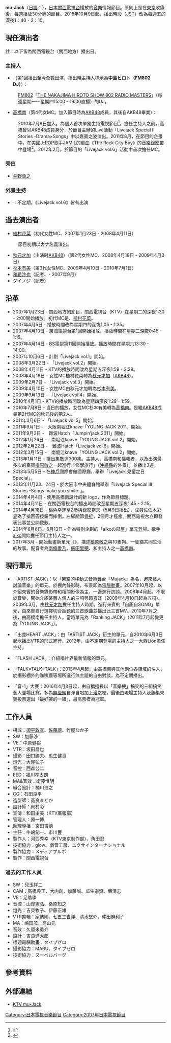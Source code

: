 {{電視節目資訊框
| 名稱       = mu-Jack
| 原名       = ミュージャック
| 图片       =
| 类型       = 音樂情報節目、[[綜藝節目|綜藝節目]]
| 主持 = {{link-ja|中島廣人|中島ヒロト}}、[[高橋南|高橋南]]
| 旁白 = 幸野善之
| 製作人 = 河西秀幸、角田忍
| 監製 =
| 国家       ={{JPN}}
| 片頭曲     =
| 片尾曲 =
| 每集長     = 
| 语言       =[[日語|日語]]
| 电视台     = [[關西電視台|關西電視台]]
| 开始       = 2007年1月23日
| 结束       =
| 官方網站   = 
}}
'''mu-Jack'''（[[日語|日語]]：{{lang|ja|ミュージャック}}），[[日本|日本]][[關西電視台|關西電視台]]播放的[[音樂|音樂]]情報節目。原則上是在[[東京|東京]]收錄後，每週播放30分鍾的節目。2015年10月9日起，播出時段（[[日本標準時間|JST]]）改為每週五的深夜1：40 - 2：10。

== 現任演出者 ==
註：以下皆為關西電視台（關西地方）播出日。
=== 主持人 ===
*{{link-ja|中島廣人|中島ヒロト}}（第1回播出至今全數出演，播出時主持人標示為'''中島ヒロト（FM802 DJ）'''）：
:[[FM802|FM802]]「[[THE_NAKAJIMA_HIROTO_SHOW_802_RADIO_MASTERS|THE NAKAJIMA HIROTO SHOW 802 RADIO MASTERS]]」（每週星期一〜星期四15:00 - 19:00直播）的DJ。
*[[高橋南|高橋南]]（第4代女MC。加入節目時為[[AKB48|AKB48]]成員，其後自AKB48畢業）：
:2010年7月8日加入。為個人首次單獨主持電視節目<ref>{{Cite web |url=http://www.oricon.co.jp/news/movie/77104/full/ |title=AKB48・高橋みなみ、音楽番組でMC初挑戦！ |accessdate=2011-11-19 |archive-date=2010-08-19 |archive-url=https://web.archive.org/web/20100819180223/http://www.oricon.co.jp/news/movie/77104/full |dead-url=no }}</ref>。擔任主持人之前，高橋曾以AKB48成員身分，於節目主辦的Live活動「Livejack Special II Stories -Drama×Songs」中以嘉賓之姿演出。2011年8月，在節目的企畫中，在美國[[J-POP|J-POP]]歌手JAMIL的單曲《The Rock City Boy》的[[音樂錄影帶|音樂錄影帶]]中登場<ref>{{Cite web |url=https://www.youtube.com/watch?v=1k3V9SJG8Zs |title=The Rock City Boy／JAMIL |accessdate=2015-10-04 |archive-date=2020-11-21 |archive-url=https://web.archive.org/web/20201121144433/https://www.youtube.com/watch?v=1k3V9SJG8Zs |dead-url=no }}</ref>。2012年2月，於節目的「Livejack vol.6」活動中首次擔任MC。
=== 旁白 ===
*[[幸野善之|幸野善之]]
=== 外景主持 ===
*{{link-ja|大西Lion|大西ライオン}}：不定期。《Livejack vol.6》皆有出演

== 過去演出者 ==
* [[植村花菜|植村花菜]]（初代女性MC、2007年1月23日 - 2008年4月11日）
:節目初期以'''カナ'''名義演出。
* [[秋元才加|秋元才加]]（出演时[[AKB48|AKB48]]）（第2代女性MC、2008年4月18日 - 2009年4月3日）
* [[杉本有美|杉本有美]]（第3代女性MC、2009年4月10日 - 2010年7月1日）
* [[和希沙也|和希沙也]]（記者、- 2007年9月）
* ダイノジ（記者）

== 沿革 ==
* 2007年1月23日 - 關西地方的節目，關西電視台（KTV）在星期二的深夜1:30 - 2:00開始播放。初代MC是{{link-ja|中島廣人|中島ヒロト}}、[[植村花菜|植村花菜]]。
* 2007年4月5日 - 播放時間改為星期四的深夜1:05 - 1:35。
* 2007年4月10日 - 東海電視台第1回開始播放。播放時間在星期二深夜0:45 - 1:15。
* 2007年4月14日 - BS電視第11回開始播放。播放時間在星期六13:30 - 14:00。
* 2007年10月6日 - {{link-ja|中島廣人|中島ヒロト}}計劃「Livejack vol.1」開始。
* 2008年3月22日 - 「Livejack vol.2」開始。
* 2008年4月11日 - KTV的播放時間改為星期五深夜1:59 - 2:29。
* 2008年4月18日 - 女性MC植村花菜轉為[[秋元才加|秋元才加]]（[[AKB48|AKB48]]）。
* 2009年2月7日 - 「Livejack vol.3」開始。
* 2009年4月10日 - 女性MC由秋元才加轉為[[杉本有美|杉本有美]]。
* 2009年9月13日 - 「Livejack vol.4」開始。
* 2010年4月1日 - KTV的播放時間改為星期四深夜1:29 - 1:59。
* 2010年7月8日 - 当日的播放，女性MC杉本有美轉為[[高橋南|高橋南]]。是繼[[AKB48|AKB48]]成員第2代MC的秋元後的第2人。 
* 2011年3月6日 - 「Livejack vol.5」開始。
* 2011年9月1日 -　大阪南堀江knave「YOUNG JACK 2011」開始。
* 2011年9月2日 -　難波Hatch「Jumpin’jack 2011」開始。
* 2012年1月26日 -　南堀江knave「YOUNG JACK vol.2」開始。
* 2012年2月22日 -　難波Hatch「Livejack vol.6」開始。
* 2012年3月15日 -　南堀江knave「YOUNG JACK vol.2」開始。
* 2013年1月11日 - 播出集數達300集。主持人{{link-ja|中島廣人|中島ヒロト}}、高橋南和播報者{{link-ja|大西Lion|大西ライオン}}，以及出演最多次的嘉賓[[槇原敬之|槇原敬之]]一起進行「修學旅行」（[[沖繩縣|沖繩縣]]的外景），並播出3週。
* 2013年5月5日 - 在[[神戶|神戶]]國際會館國際廳，舉辦「Livejack 兒童之日 Special」。
* 2013年11月23、24日 - 於大阪市中央體育館舉辦「Livejack Special Ⅲ Stories -Songs make you smile-」。
* 2014年4月4日 - 使用高橋南設計的新 logo，作為節目標題。
* 2014年4月11日 - 在關西電視台的播出時間改至星期五深夜1:45 - 2:15。
* 2014年4月18日 - [[桃色幸運草Z|桃色幸運草Z]]參與錄影當天（5月9日播出），成員[[佐佐木彩夏|佐佐木彩夏]]為了搶回答按鈕而摔倒。左腳關節[[骨折|骨折]]，2個月才痊癒。關西電視台立即發表此事並公開致歉。
* 2014年6月6日、6月13日 - 作為特別企劃的「aikoの部屋」單元登場。歌手[[aiko|aiko]]開始擔任節目主持人之一。
* 2017年3月 - 開始動畫新單元《{{link-ja|哺噗的每日|ぶっぷな毎日}}》，描述[[槙原敬之|槙原敬之]]與10隻狗、一隻貓共同生活的故事。配音者為[[南條愛乃|南條愛乃]]、[[飯田里穂|飯田里穂]]、{{link-ja|津久井彩文|津久井彩文}}和主持人之一[[高橋南|高橋南]]。

== 現行單元 ==
*「ARTIST JACK」：以「架空的移動式音樂舞台『Mujack』為名，邀來藝人討論音樂」的單元。於棚內錄影時，布景即為[[電腦動畫|電腦動畫]]。2007年10月起，以介紹來賓的音樂錄影帶和相關影像為主，一邊進行訪談。2008年4月起，不限於音樂，開始介紹某藝人個人的三項興趣喜好（2009年4月10日起為五項）。2009年3月，由[[秋元才加|秋元才加]]擔任主持人時期，進行來賓的「自画自SONG」單元，由來賓自行選擇切合話題的三首歌曲並播出此三首MV。2010年7月之後，由高橋南擔任主持人，當時單元為「Ranking JACK」（2011年7月起變更為「YOUNG JACK」）。

*「出差HEART JACK」：由「ARTIST JACK」衍生的單元，自2010年6月3日起以播出VTR的形式進行。2012年，由不定期登場的主持人之一大西Lion擔任主持。

*「FLASH JACK」：介紹唱片界最新情報的單元。

*「TALK×TALK×TALK」：2013年4月起，由高橋南與其他兩位各領域的名人，於攝影棚外的咖啡廳等場所進行無主題的自由對談，為不定期播出。

*「音-1」大賽：2016年4月8日起，由自稱擅長以「音樂梗」搞笑的三組搞笑藝人登場比賽，多為[[無厘頭|無厘頭]]自彈自唱加上[[漫才|漫才]]梗，最後由現場主持人及該集來賓投票選出「最好笑的一組」，最高票者為冠軍。

== 工作人員 ==
* 構成：[[須平敦宣|須平敦宣]]、[[佐藤譲|佐藤譲]]、竹屋なか子
* SW：加藤渉
* VE：中原健裕
* VTR：坂田昌也
* 攝影：田口勝夫、瓜生健資
* 燈光：大屋弘子
* 音控：西森公二
* EED：福川孝太朗
* MA&音效：衛藤恒明
* 組合設計：楠川浩之
* CG：石田良平
* 造型師：高良まどか
* 設計師：岡村彩
* 宣傳：和田由美（KTV廣報部）
* 管理人：原一博
* 助理導播：宮田吉德
* 主任：牛嶋創一、市川豐
* 製作人：河西秀幸（KTV東京制作部）、角田忍
* 技術協力：glow、戯音工房、エクサインターナショナル
* 製作協力：メディアプルポ
* 製作：關西電視台

=== 過去的工作人員 ===
* SW：兒玉祥二
* CAM：高橋典正、大内創、加藤誠、瓜生宗資、堀清志
* VE：足助學
* 音控：山岸憲弘、桑原知之
* 燈光：吉貝牧子、伊藤正雄
* VTR剪輯：家納剛、七五三吉洋、清水堅介、仲田麻利子
* MA：嶋田茂、高山元
* 音效：久留米勇介
* 設計：吉良進太郎
* 標題電腦動畫：タイプゼロ
* 攝影協力：MABU、タイプゼロ
* 技術協力：ヌーベルバーグ

== 參考資料 ==
<references />

== 外部連結 ==
* [https://web.archive.org/web/20100723173742/http://ktv.jp/mujack/index.html KTV mu-Jack]

{{高橋南}}
{{Mu-Jack歷任女性主持人}}

{{DEFAULTSORT:mu-Jack}}
[[Category:日本電視音樂節目|Category:日本電視音樂節目]]
[[Category:2007年日本電視節目|Category:2007年日本電視節目]]